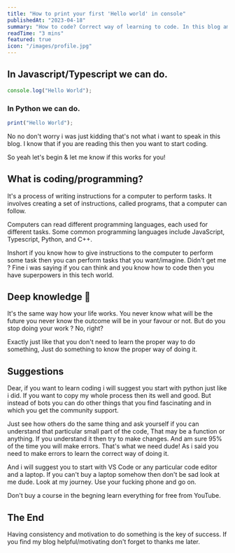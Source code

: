 ```yaml
---
title: "How to print your first 'Hello world' in console"
publishedAt: "2023-04-18"
summary: "How to code? Correct way of learning to code. In this blog am talking about how i started and how you can start coding."
readTime: "3 mins"
featured: true
icon: "/images/profile.jpg"
---
```


## In Javascript/Typescript we can do.

```jsx
console.log("Hello World");
```

### In Python we can do. 

```jsx
print("Hello World");
```

No no don't worry i was just kidding that's not what i want to speak in this blog. 
I know that if you are reading this then you want to start coding. 

So yeah let's begin & let me know if this works for you!

## What is coding/programming?
It's a process of writing instructions for a computer to perform tasks. It involves creating a set of instructions, called programs, that a computer can follow.

Computers can read different programming languages, each used for different tasks. Some common programming languages include JavaScript, Typescript, Python, and C++.

Inshort if you know how to give instructions to the computer to perform some task then you can perform tasks that you want/imagine. Didn't get me ? Fine i was saying if you can think and you know how to code then you have superpowers in this tech world.


## Deep knowledge 🧠
It's the same way how your life works. You never know what will be the future you never know the outcome will be in your favour or not. But do you stop doing your work ? No, right?

Exactly just like that you don't need to learn the proper way to do something, Just do something to know the proper way of doing it.

## Suggestions 
Dear, if you want to learn coding i will suggest you start with python just like i did. If you want to copy my whole process then its well and good. But instead of bots you can do other things that you find fascinating and in which you get the community support.

Just see how others do the same thing and ask yourself if you can understand that particular small part of the code, That may be a function or anything.
If you understand it then try to make changes. And am sure 95% of the time you will make errors. That's what we need dude! As i said you need to make errors to learn the correct way of doing it.

And i will suggest you to start with VS Code or any particular code editor and a laptop.
If you can't buy a laptop somehow then don't be sad look at me dude. Look at my journey.
Use your fucking phone and go on.

Don't buy a course in the begning learn everything for free from YouTube.

## The End
Having consistency and motivation to do something is the key of success.
If you find my blog helpful/motivating don't forget to thanks me later.
